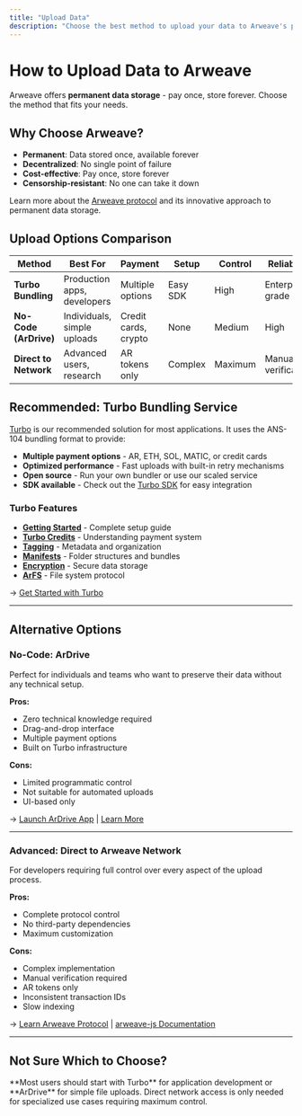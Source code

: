 ```yaml
---
title: "Upload Data"
description: "Choose the best method to upload your data to Arweave's permanent storage network"
---
```


# How to Upload Data to Arweave

Arweave offers **permanent data storage** - pay once, store forever. Choose the method that fits your needs.

## Why Choose Arweave?

- **Permanent**: Data stored once, available forever
- **Decentralized**: No single point of failure
- **Cost-effective**: Pay once, store forever
- **Censorship-resistant**: No one can take it down

Learn more about the [Arweave protocol](https://arweave.org) and its innovative approach to permanent data storage.

## Upload Options Comparison

| Method                | Best For                    | Payment              | Setup    | Control | Reliability         |
| --------------------- | --------------------------- | -------------------- | -------- | ------- | ------------------- |
| **Turbo Bundling**    | Production apps, developers | Multiple options     | Easy SDK | High    | Enterprise-grade    |
| **No-Code (ArDrive)** | Individuals, simple uploads | Credit cards, crypto | None     | Medium  | High                |
| **Direct to Network** | Advanced users, research    | AR tokens only       | Complex  | Maximum | Manual verification |

## Recommended: Turbo Bundling Service

[Turbo](https://turbo.ardrive.net) is our recommended solution for most applications. It uses the ANS-104 bundling format to provide:

- **Multiple payment options** - AR, ETH, SOL, MATIC, or credit cards
- **Optimized performance** - Fast uploads with built-in retry mechanisms
- **Open source** - Run your own bundler or use our scaled service
- **SDK available** - Check out the [Turbo SDK](/sdks/turbo-sdk) for easy integration

### Turbo Features

- [**Getting Started**](/how-to-upload-data/bundling-services) - Complete setup guide
- [**Turbo Credits**](/how-to-upload-data/turbo-credits) - Understanding payment system
- [**Tagging**](/how-to-upload-data/tagging) - Metadata and organization
- [**Manifests**](/how-to-upload-data/manifests) - Folder structures and bundles
- [**Encryption**](/how-to-upload-data/encryption) - Secure data storage
- [**ArFS**](/how-to-upload-data/arfs) - File system protocol

→ [Get Started with Turbo](https://turbo.ardrive.net)

---

## Alternative Options

### **No-Code: ArDrive**

Perfect for individuals and teams who want to preserve their data without any technical setup.

**Pros:**

- Zero technical knowledge required
- Drag-and-drop interface
- Multiple payment options
- Built on Turbo infrastructure

**Cons:**

- Limited programmatic control
- Not suitable for automated uploads
- UI-based only

→ [Launch ArDrive App](https://app.ardrive.io) | [Learn More](https://ardrive.io)

---

### **Advanced: Direct to Arweave Network**

For developers requiring full control over every aspect of the upload process.

**Pros:**

- Complete protocol control
- No third-party dependencies
- Maximum customization

**Cons:**

- Complex implementation
- Manual verification required
- AR tokens only
- Inconsistent transaction IDs
- Slow indexing

→ [Learn Arweave Protocol](https://arweave.org) | [arweave-js Documentation](https://github.com/ArweaveTeam/arweave-js)

---

## Not Sure Which to Choose?

<Callout type="info">
  **Most users should start with Turbo** for application development or
  **ArDrive** for simple file uploads. Direct network access is only needed for
  specialized use cases requiring maximum control.
</Callout>
